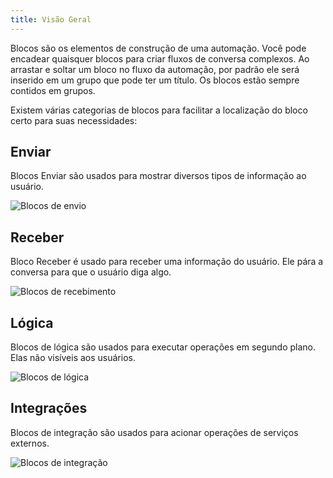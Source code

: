 ```yaml
---
title: Visão Geral
---
```


Blocos são os elementos de construção de uma automação. Você pode encadear quaisquer blocos para criar fluxos de conversa complexos. Ao arrastar e soltar um bloco no fluxo da automação, por padrão ele será inserido em um grupo que pode ter um título. Os blocos estão sempre contidos em grupos.

Existem várias categorias de blocos para facilitar a localização do bloco certo para suas necessidades:

## Enviar

Blocos Enviar são usados para mostrar diversos tipos de informação ao usuário.

<Frame>
  <img
    src="/images/admin/automation/blocks/outputs.png"
    alt="Blocos de envio"
    className="rounded-lg"
  />
</Frame>
<br/>

## Receber

Bloco Receber é usado para receber uma informação do usuário. Ele pára a conversa para que o usuário diga algo.

<Frame>
  <img
    src="/images/admin/automation/blocks/inputs.png"
    alt="Blocos de recebimento"
    className="rounded-lg"
  />
</Frame>
<br/>

## Lógica

Blocos de lógica são usados para executar operações em segundo plano. Elas não visíveis aos usuários.

<Frame>
  <img
    src="/images/admin/automation/blocks/logic.png"
    alt="Blocos de lógica"
    className="rounded-lg"
  />
</Frame>
<br/>

## Integrações

Blocos de integração são usados para acionar operações de serviços externos.

<Frame>
  <img
    src="/images/admin/automation/blocks/integrations.png"
    alt="Blocos de integração"
    className="rounded-lg"
  />
</Frame>
<br/><br/><br/><br/>